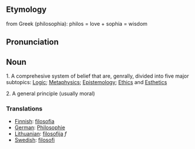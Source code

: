 == Etymology ==

from Greek (philosophia): philos = love + sophia = wisdom

== Pronunciation ==


== Noun ==

1.  A comprehesive system of belief that are, genrally, divided into five major subtopics:  [[Logic]]; [[Metaphysics]]; [[Epistemology]]; [[Ethics]] and [[Esthetics]]

2. A general principle (usually moral)

=== Translations ===

*[[Finnish]]: [[filosofia]]
*[[German]]: [[Philosophie]]
*[[Lithuanian]]: [[filosofija]] ''f''
*[[Swedish]]: [[filosofi]]